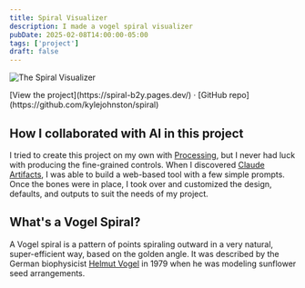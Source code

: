 ```yaml
---
title: Spiral Visualizer
description: I made a vogel spiral visualizer
pubDate: 2025-02-08T14:00:00-05:00
tags: ['project']
draft: false
---
```



<Image src={visual} alt="The Spiral Visualizer" class="border border-neutral-200 shadow-xl rounded-sm wide" />
<p class="caption">[View the project](https://spiral-b2y.pages.dev/) · [GitHub repo](https://github.com/kylejohnston/spiral)</p>

## How I collaborated with AI in this project
I tried to create this project on my own with [Processing](https://processing.org/), but I never had luck with producing the fine-grained controls. When I discovered [Claude Artifacts](https://support.anthropic.com/en/articles/9487310-what-are-artifacts-and-how-do-i-use-them), I was able to build a web-based tool with a few simple prompts. Once the bones were in place, I took over and customized the design, defaults, and outputs to suit the needs of my project. 

## What's a Vogel Spiral?
A Vogel spiral is a pattern of points spiraling outward in a very natural, super-efficient way, based on the golden angle. It was described by the German biophysicist [Helmut Vogel](https://www.sciencedirect.com/science/article/abs/pii/0025556479900804) in 1979 when he was modeling sunflower seed arrangements.
